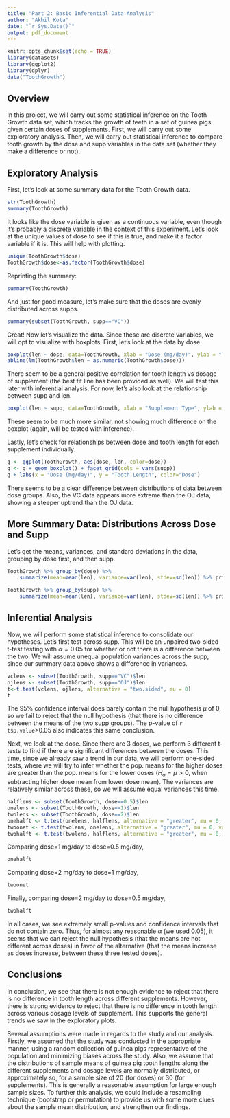 ```yaml
---
title: "Part 2: Basic Inferential Data Analysis"
author: "Akhil Kota"
date: "`r Sys.Date()`"
output: pdf_document
---
```


```r
knitr::opts_chunk$set(echo = TRUE)
library(datasets)
library(ggplot2)
library(dplyr)
data("ToothGrowth")
```

## Overview

In this project, we will carry out some statistical inference on the Tooth Growth data set, which tracks the growth of teeth in a set of guinea pigs given certain doses of supplements. First, we will carry out some exploratory analysis. Then, we will carry out statistical inference to compare tooth growth by the dose and supp variables in the data set (whether they make a difference or not).

## Exploratory Analysis

First, let's look at some summary data for the Tooth Growth data.
```r
str(ToothGrowth)
summary(ToothGrowth)
```
It looks like the dose variable is given as a continuous variable, even though it's probably a discrete variable in the context of this experiment. Let's look at the unique values of dose to see if this is true, and make it a factor variable if it is. This will help with plotting.
```r
unique(ToothGrowth$dose)
ToothGrowth$dose<-as.factor(ToothGrowth$dose)
```
Reprinting the summary:
```r
summary(ToothGrowth)
```
And just for good measure, let's make sure that the doses are evenly distributed across supps.
```r
summary(subset(ToothGrowth, supp=="VC"))
```
Great! Now let's visualize the data. Since these are discrete variables, we will opt to visualize with boxplots. First, let's look at the data by dose.
```r
boxplot(len ~ dose, data=ToothGrowth, xlab = "Dose (mg/day)", ylab = "Tooth Length")
abline(lm(ToothGrowth$len ~ as.numeric(ToothGrowth$dose)))
```
There seem to be a general positive correlation for tooth length vs dosage of supplement (the best fit line has been provided as well). We will test this later with inferential analysis. For now, let's also look at the relationship between supp and len.
```r
boxplot(len ~ supp, data=ToothGrowth, xlab = "Supplement Type", ylab = "Tooth Length")
```
These seem to be much more similar, not showing much difference on the boxplot (again, will be tested with inference).  
  
Lastly, let's check for relationships between dose and tooth length for each supplement individually.
```r
g <- ggplot(ToothGrowth, aes(dose, len, color=dose))
g <- g + geom_boxplot() + facet_grid(cols = vars(supp))
g + labs(x = "Dose (mg/day)", y = "Tooth Length", color="Dose")
```
There seems to be a clear difference between distributions of data between dose groups. Also, the VC data appears more extreme than the OJ data, showing a steeper uptrend than the OJ data.

## More Summary Data: Distributions Across Dose and Supp

Let's get the means, variances, and standard deviations in the data, grouping by dose first, and then supp.
```r
ToothGrowth %>% group_by(dose) %>% 
    summarize(mean=mean(len), variance=var(len), stdev=sd(len)) %>% print
```

```r
ToothGrowth %>% group_by(supp) %>% 
    summarize(mean=mean(len), variance=var(len), stdev=sd(len)) %>% print
```

## Inferential Analysis

Now, we will perform some statistical inference to consolidate our hypotheses. Let's first test across supp. This will be an unpaired two-sided t-test testing with $\alpha=0.05$ for whether or not there is a difference between the two. We will assume unequal population variances across the supp, since our summary data above shows a difference in variances.
```r
vclens <- subset(ToothGrowth, supp=="VC")$len
ojlens <- subset(ToothGrowth, supp=="OJ")$len
t<-t.test(vclens, ojlens, alternative = "two.sided", mu = 0)
t
```
The 95% confidence interval does barely contain the null hypothesis $\mu$ of 0, so we fail to reject that the null hypothesis (that there is no difference between the means of the two supp groups). The p-value of `r t$p.value`>0.05 also indicates this same conclusion.
  
  
Next, we look at the dose. Since there are 3 doses, we perform 3 different t-tests to find if there are significant differences between the doses. This time, since we already saw a trend in our data, we will perform one-sided tests, where we will try to infer whether the pop. means for the higher doses are greater than the pop. means for the lower doses ($H_a=\mu>0$, when subtracting higher dose mean from lower dose mean). The variances are relatively similar across these, so we will assume equal variances this time.
```r
halflens <- subset(ToothGrowth, dose==0.5)$len
onelens <- subset(ToothGrowth, dose==1)$len
twolens <- subset(ToothGrowth, dose==2)$len
onehalft <- t.test(onelens, halflens, alternative = "greater", mu = 0, var.equal = TRUE)
twoonet <- t.test(twolens, onelens, alternative = "greater", mu = 0, var.equal = TRUE)
twohalft <- t.test(twolens, halflens, alternative = "greater", mu = 0, var.equal = TRUE)
```
Comparing dose=1 mg/day to dose=0.5 mg/day,
```r
onehalft
```
Comparing dose=2 mg/day to dose=1 mg/day,
```r
twoonet
```
Finally, comparing dose=2 mg/day to dose=0.5 mg/day,
```r
twohalft
```
In all cases, we see extremely small p-values and confidence intervals that do not contain zero. Thus, for almost any reasonable $\alpha$ (we used 0.05), it seems that we can reject the null hypothesis (that the means are not different across doses) in favor of the alternative (that the means increase as doses increase, between these three tested doses).

## Conclusions
In conclusion, we see that there is not enough evidence to reject that there is no difference in tooth length across different supplements. However, there is strong evidence to reject that there is no difference in tooth length across various dosage levels of supplement. This supports the general trends we saw in the exploratory plots.  
  
Several assumptions were made in regards to the study and our analysis. Firstly, we assumed that the study was conducted in the appropriate manner, using a random collection of guinea pigs representative of the population and minimizing biases across the study. Also, we assume that the distributions of sample means of guinea pig tooth lengths along the different supplements and dosage levels are normally distributed, or approximately so, for a sample size of 20 (for doses) or 30 (for supplements). This is generally a reasonable assumption for large enough sample sizes. To further this analysis, we could include a resampling technique (bootstrap or permutation) to provide us with some more clues about the sample mean distribution, and strengthen our findings.